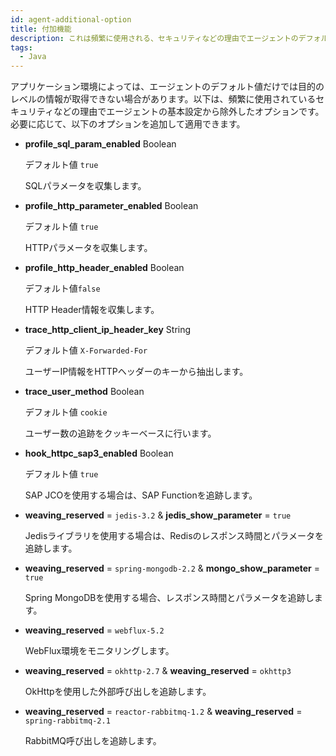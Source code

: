 ```yaml
---
id: agent-additional-option
title: 付加機能
description: これは頻繁に使用される、セキュリティなどの理由でエージェントのデフォルト設定から除外されたオプションです。
tags:
  - Java
---
```


アプリケーション環境によっては、エージェントのデフォルト値だけでは目的のレベルの情報が取得できない場合があります。以下は、頻繁に使用されているセキュリティなどの理由でエージェントの基本設定から除外したオプションです。必要に応じて、以下のオプションを追加して適用できます。

-   **profile_sql_param_enabled** <span class='type'>Boolean</span>

    デフォルト値 `true`

    SQLパラメータを収集します。

-   **profile_http_parameter_enabled** <span class='type'>Boolean</span>

    デフォルト値 `true`

    HTTPパラメータを収集します。

-   **profile_http_header_enabled** <span class='type'>Boolean</span>

    デフォルト値`false`

    HTTP Header情報を収集します。

-   **trace_http_client_ip_header_key** <span class='type'>String</span>

    デフォルト値 `X-Forwarded-For`

    ユーザーIP情報をHTTPヘッダーのキーから抽出します。

-   **trace_user_method** <span class='type'>Boolean</span>

    デフォルト値 `cookie`

    ユーザー数の追跡をクッキーベースに行います。

-   **hook_httpc_sap3_enabled** <span class='type'>Boolean</span>

    デフォルト値 `true`

    SAP JCOを使用する場合は、SAP Functionを追跡します。

-   **weaving_reserved** = `jedis-3.2` & **jedis_show_parameter** = `true`

    Jedisライブラリを使用する場合は、Redisのレスポンス時間とパラメータを追跡します。

-   **weaving_reserved** = `spring-mongodb-2.2` & **mongo_show_parameter** = `true`

    Spring MongoDBを使用する場合、レスポンス時間とパラメータを追跡します。

-   **weaving_reserved** = `webflux-5.2`

    WebFlux環境をモニタリングします。

-   **weaving_reserved** = `okhttp-2.7` & **weaving_reserved** = `okhttp3`

    OkHttpを使用した外部呼び出しを追跡します。

-   **weaving_reserved** = `reactor-rabbitmq-1.2` & **weaving_reserved** = `spring-rabbitmq-2.1`

    RabbitMQ呼び出しを追跡します。
